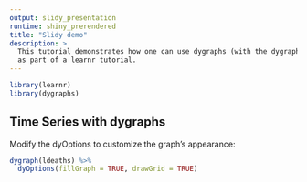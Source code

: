 ```yaml
---
output: slidy_presentation
runtime: shiny_prerendered
title: "Slidy demo"
description: >
  This tutorial demonstrates how one can use dygraphs (with the dygraph package)
  as part of a learnr tutorial.
---
```


```r
library(learnr)
library(dygraphs)
```

## Time Series with dygraphs

Modify the dyOptions to customize the graph's appearance:

```r
dygraph(ldeaths) %>%
  dyOptions(fillGraph = TRUE, drawGrid = TRUE)
```
